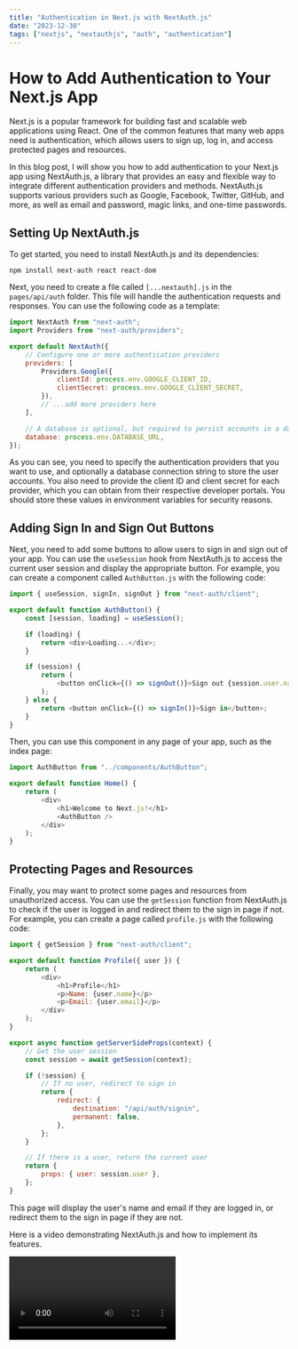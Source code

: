 ```yaml
---
title: "Authentication in Next.js with NextAuth.js"
date: "2023-12-30"
tags: ["nextjs", "nextauthjs", "auth", "authentication"]
---
```


# How to Add Authentication to Your Next.js App

Next.js is a popular framework for building fast and scalable web applications using React. One of the common features that many web apps need is authentication, which allows users to sign up, log in, and access protected pages and resources.

In this blog post, I will show you how to add authentication to your Next.js app using NextAuth.js, a library that provides an easy and flexible way to integrate different authentication providers and methods. NextAuth.js supports various providers such as Google, Facebook, Twitter, GitHub, and more, as well as email and password, magic links, and one-time passwords.

## Setting Up NextAuth.js

To get started, you need to install NextAuth.js and its dependencies:

```
npm install next-auth react react-dom

```

Next, you need to create a file called `[...nextauth].js` in the `pages/api/auth` folder. This file will handle the authentication requests and responses. You can use the following code as a template:

```js
import NextAuth from "next-auth";
import Providers from "next-auth/providers";

export default NextAuth({
	// Configure one or more authentication providers
	providers: [
		Providers.Google({
			clientId: process.env.GOOGLE_CLIENT_ID,
			clientSecret: process.env.GOOGLE_CLIENT_SECRET,
		}),
		// ...add more providers here
	],

	// A database is optional, but required to persist accounts in a database
	database: process.env.DATABASE_URL,
});
```

As you can see, you need to specify the authentication providers that you want to use, and optionally a database connection string to store the user accounts. You also need to provide the client ID and client secret for each provider, which you can obtain from their respective developer portals. You should store these values in environment variables for security reasons.

## Adding Sign In and Sign Out Buttons

Next, you need to add some buttons to allow users to sign in and sign out of your app. You can use the `useSession` hook from NextAuth.js to access the current user session and display the appropriate button. For example, you can create a component called `AuthButton.js` with the following code:

```js
import { useSession, signIn, signOut } from "next-auth/client";

export default function AuthButton() {
	const [session, loading] = useSession();

	if (loading) {
		return <div>Loading...</div>;
	}

	if (session) {
		return (
			<button onClick={() => signOut()}>Sign out {session.user.name}</button>
		);
	} else {
		return <button onClick={() => signIn()}>Sign in</button>;
	}
}
```

Then, you can use this component in any page of your app, such as the index page:

```js
import AuthButton from "../components/AuthButton";

export default function Home() {
	return (
		<div>
			<h1>Welcome to Next.js!</h1>
			<AuthButton />
		</div>
	);
}
```

## Protecting Pages and Resources

Finally, you may want to protect some pages and resources from unauthorized access. You can use the `getSession` function from NextAuth.js to check if the user is logged in and redirect them to the sign in page if not. For example, you can create a page called `profile.js` with the following code:

```js
import { getSession } from "next-auth/client";

export default function Profile({ user }) {
	return (
		<div>
			<h1>Profile</h1>
			<p>Name: {user.name}</p>
			<p>Email: {user.email}</p>
		</div>
	);
}

export async function getServerSideProps(context) {
	// Get the user session
	const session = await getSession(context);

	if (!session) {
		// If no user, redirect to sign in
		return {
			redirect: {
				destination: "/api/auth/signin",
				permanent: false,
			},
		};
	}

	// If there is a user, return the current user
	return {
		props: { user: session.user },
	};
}
```

This page will display the user's name and email if they are logged in, or redirect them to the sign in page if they are not.

Here is a video demonstrating NextAuth.js and how to implement its features.

<Video videoID="w2h54xz6Ndw" />

## Conclusion

In this blog post, I showed you how to add authentication to your Next.js app using NextAuth.js. NextAuth.js is a powerful and easy-to-use library that supports various authentication providers and methods. You can use it to create secure and user-friendly web apps with Next.js.

I hope you found this blog post helpful and informative. If you have any questions or feedback, please feel free to leave a comment below. Thank you for reading! 😊
